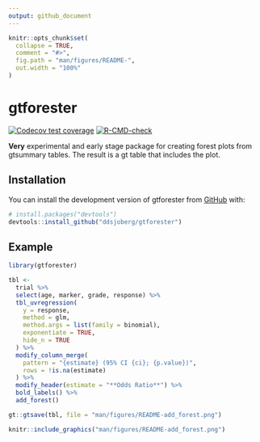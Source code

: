 ```yaml
---
output: github_document
---
```


<!-- README.md is generated from README.Rmd. Please edit that file -->

```r
knitr::opts_chunk$set(
  collapse = TRUE,
  comment = "#>",
  fig.path = "man/figures/README-",
  out.width = "100%"
)
```

# gtforester

<!-- badges: start -->
[![Codecov test coverage](https://codecov.io/gh/ddsjoberg/gtforester/branch/main/graph/badge.svg)](https://app.codecov.io/gh/ddsjoberg/gtforester?branch=main)
[![R-CMD-check](https://github.com/ddsjoberg/gtforester/actions/workflows/R-CMD-check.yaml/badge.svg)](https://github.com/ddsjoberg/gtforester/actions/workflows/R-CMD-check.yaml)
<!-- badges: end -->

**Very** experimental and early stage package for creating forest plots from gtsummary tables.
The result is a gt table that includes the plot.

## Installation

You can install the development version of gtforester from [GitHub](https://github.com/) with:

``` r
# install.packages("devtools")
devtools::install_github("ddsjoberg/gtforester")
```

## Example

```r
library(gtforester)

tbl <- 
  trial %>%
  select(age, marker, grade, response) %>%
  tbl_uvregression(
    y = response, 
    method = glm, 
    method.args = list(family = binomial),
    exponentiate = TRUE,
    hide_n = TRUE
  ) %>%
  modify_column_merge(
    pattern = "{estimate} (95% CI {ci}; {p.value})",
    rows = !is.na(estimate)
  ) %>%
  modify_header(estimate = "**Odds Ratio**") %>%
  bold_labels() %>%
  add_forest()
```

```r
gt::gtsave(tbl, file = "man/figures/README-add_forest.png")
```

```r
knitr::include_graphics("man/figures/README-add_forest.png")
```
